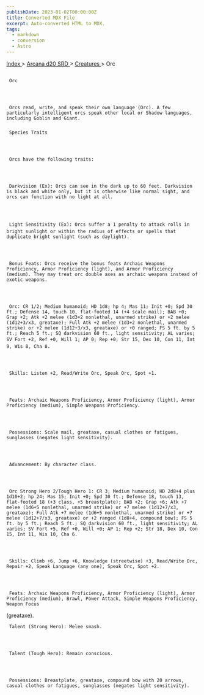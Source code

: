 ```yaml
---
publishDate: 2023-01-02T00:00:00Z
title: Converted MDX File
excerpt: Auto-converted HTML to MDX.
tags:
  - markdown
  - conversion
  - Astro
---
```







[
      Index
     ](-index)
     >
     [
      Arcana d20 SRD
     ](arcana-d20-srd-index)
     >
     [
      Creatures
     ](arcana-d20-srd-creatures-index)
     > Orc
    





## 
     Orc
    



     Orcs read, write, and speak their own language (Orc). A few particularly intelligent orcs speak other local or Shadow languages, including Goblin and Giant.
    


### 
     Species Traits
    



     Orcs have the following traits:
    



     Darkvision (Ex): Orcs can see in the dark up to 60 feet. Darkvision is black and white only, but it is otherwise like normal sight, and orcs can function with no light at all.
    



     Light Sensitivity (Ex): Orcs suffer a 1 penalty to attack rolls in bright sunlight or within the radius of effects or spells that duplicate bright sunlight (such as daylight).
    



     Bonus Feats: Orcs receive the bonus feats Archaic Weapons Proficiency, Armor Proficiency (light), and Armor Proficiency (medium). They may treat orc double axes as archaic weapons instead of exotic weapons.
    



     Orc: CR 1/2; Medium humanoid; HD 1d8; hp 4; Mas 11; Init +0; Spd 30 ft.; Defense 14, touch 10, flat-footed 14 (+4 scale mail); BAB +0; Grap +2; Atk +2 melee (1d3+2 nonlethal, unarmed strike) or +2 melee (1d12+3/x3, greataxe); Full Atk +2 melee (1d3+2 nonlethal, unarmed strike) or +2 melee (1d12+3/x3, greataxe) or +0 ranged; FS 5 ft. by 5 ft.; Reach 5 ft.; SQ darkvision 60 ft., light sensitivity; AL varies; SV Fort +2, Ref +0, Will 1; AP 0; Rep +0; Str 15, Dex 10, Con 11, Int 9, Wis 8, Cha 8.
    



     Skills: Listen +2, Read/Write Orc, Speak Orc, Spot +1.
    



     Feats: Archaic Weapons Proficiency, Armor Proficiency (light), Armor Proficiency (medium), Simple Weapons Proficiency.
    



     Possessions: Scale mail, greataxe, casual clothes or fatigues, sunglasses (negates light sensitivity).
    



     Advancement: By character class.
    



     Orc Strong Hero 2/Tough Hero 1: CR 3; Medium humanoid; HD 2d8+4 plus 1d10+2; hp 24; Mas 15; Init +0; Spd 30 ft.; Defense 18, touch 13, flat-footed 18 (+3 class, +5 breastplate); BAB +2; Grap +6; Atk +7 melee (1d6+5 nonlethal, unarmed strike) or +7 melee (1d12+7/x3, greataxe); Full Atk +7 melee (1d6+5 nonlethal, unarmed strike) or +7 melee (1d12+7/x3, greataxe) or +2 ranged (1d8+4, compound bow); FS 5 ft. by 5 ft.; Reach 5 ft.; SQ darkvision 60 ft., light sensitivity; AL varies; SV Fort +5, Ref +0, Will +0; AP 1; Rep +2; Str 18, Dex 10, Con 15, Int 11, Wis 10, Cha 6.
    



     Skills: Climb +6, Jump +6, Knowledge (streetwise) +3, Read/Write Orc, Repair +2, Speak Language (any one), Speak Orc, Spot +2.
    



     Feats: Archaic Weapons Proficiency, Armor Proficiency (light), Armor Proficiency (medium), Brawl, Power Attack, Simple Weapons Proficiency, Weapon Focus
(greataxe).
    



     Talent (Strong Hero): Melee smash.
    



     Talent (Tough Hero): Remain conscious.
    



     Possessions: Breastplate, greataxe, compound bow with 20 arrows, casual clothes or fatigues, sunglasses (negates light sensitivity).
    





